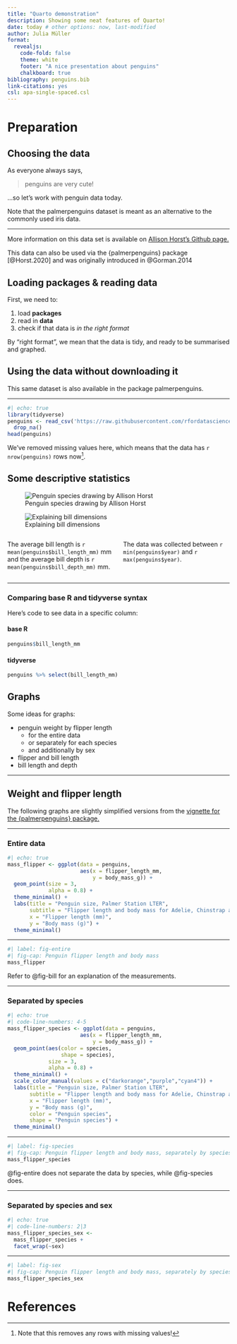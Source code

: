 ```yaml
---
title: "Quarto demonstration"
description: Showing some neat features of Quarto!
date: today # other options: now, last-modified
author: Julia Müller 
format:
  revealjs:
    code-fold: false
    theme: white
    footer: "A nice presentation about penguins"
    chalkboard: true
bibliography: penguins.bib
link-citations: yes
csl: apa-single-spaced.csl
---
```



# Preparation

## Choosing the data

As everyone always says,

> penguins are very cute!

...so let's work with penguin data today.  

:::{.callout-note}
Note that the palmerpenguins dataset is meant as an alternative to the commonly used iris data.
:::

---

More information on this data set is available on [Allison Horst's Github page.](https://allisonhorst.github.io/palmerpenguins/)  


This data can also be used via the {palmerpenguins} package [@Horst.2020] and was originally introduced in @Gorman.2014  


## Loading packages & reading data

First, we need to:  

::: {.incremental}  
1. load **packages**  
2. read in **data**  
3. check if that data is *in the right format*  
:::  

::: aside
By "right format", we mean that the data is tidy, and ready to be summarised and graphed.
:::

:::{.callout-tip}
## Using the data without downloading it
This same dataset is also available in the package palmerpenguins.
:::

---

```r
#| echo: true
library(tidyverse)
penguins <- read_csv('https://raw.githubusercontent.com/rfordatascience/tidytuesday/master/data/2020/2020-07-28/penguins.csv') %>% 
  drop_na()
head(penguins)
```

We've removed missing values here, which means that the data has `r nrow(penguins)` rows now[^1].


## Some descriptive statistics {.smaller}

::: {layout-ncol=2}
![Penguin species drawing by Allison Horst](penguin_species.png){#fig-penguins}

![Explaining bill dimensions](culmen_depth.png){#fig-bill}
:::


:::: {.columns}

::: {.column width="50%"}
The average bill length is `r mean(penguins$bill_length_mm)` mm and the average bill depth is `r mean(penguins$bill_depth_mm)` mm.
:::

::: {.column width="50%"}
The data was collected between `r min(penguins$year)` and `r max(penguins$year)`.
:::

::::

---

### Comparing base R and tidyverse syntax

Here's code to see data in a specific column:

::: {.panel-tabset}
#### base R
``` .r
penguins$bill_length_mm
```

#### tidyverse
``` .r
penguins %>% select(bill_length_mm)
```

:::


## Graphs

Some ideas for graphs:

* penguin weight by flipper length  
    + for the entire data  
    + or separately for each species  
    + and additionally by sex  
* flipper and bill length  
* bill length and depth  

---

## Weight and flipper length

The following graphs are slightly simplified versions from the [vignette for the {palmerpenguins} package.](https://allisonhorst.github.io/palmerpenguins/articles/examples.html)

---


### Entire data
```r
#| echo: true
mass_flipper <- ggplot(data = penguins,
                       aes(x = flipper_length_mm,
                           y = body_mass_g)) +
  geom_point(size = 3,
             alpha = 0.8) +
  theme_minimal() +
  labs(title = "Penguin size, Palmer Station LTER",
       subtitle = "Flipper length and body mass for Adelie, Chinstrap and Gentoo Penguins",
       x = "Flipper length (mm)",
       y = "Body mass (g)") +
  theme_minimal()
```

---

```r
#| label: fig-entire
#| fig-cap: Penguin flipper length and body mass
mass_flipper
```

Refer to @fig-bill for an explanation of the measurements.

---

### Separated by species
```r
#| echo: true
#| code-line-numbers: 4-5
mass_flipper_species <- ggplot(data = penguins,
                       aes(x = flipper_length_mm,
                           y = body_mass_g)) +
  geom_point(aes(color = species,
                 shape = species),
             size = 3,
             alpha = 0.8) +
  theme_minimal() +
  scale_color_manual(values = c("darkorange","purple","cyan4")) +
  labs(title = "Penguin size, Palmer Station LTER",
       subtitle = "Flipper length and body mass for Adelie, Chinstrap and Gentoo Penguins",
       x = "Flipper length (mm)",
       y = "Body mass (g)",
       color = "Penguin species",
       shape = "Penguin species") +
  theme_minimal()
```

---

```r
#| label: fig-species
#| fig-cap: Penguin flipper length and body mass, separately by species
mass_flipper_species
```

@fig-entire does not separate the data by species, while @fig-species does.

---

### Separated by species and sex
```r
#| echo: true
#| code-line-numbers: 2|3
mass_flipper_species_sex <- 
  mass_flipper_species +
  facet_wrap(~sex)
```

---

```r
#| label: fig-sex
#| fig-cap: Penguin flipper length and body mass, separately by species and sex
mass_flipper_species_sex
```


[^1]: Note that this removes any rows with missing values!


# References {background-color="lightgray"}
